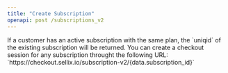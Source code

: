 ```yaml
---
title: "Create Subscription"
openapi: post /subscriptions_v2
---
```


<Warning>
If a customer has an active subscription with the same plan, the `uniqid` of the existing subscription will be returned.
</Warning>
<Note>
You can create a checkout session for any subscription throught the following URL: `https://checkout.sellix.io/subscription-v2/{data.subscription_id}`
</Note>